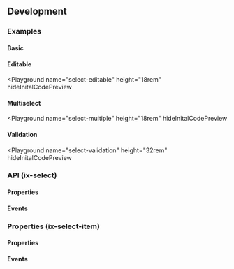 


## Development

### Examples

#### Basic

<Playground name="select" height="18rem"></Playground>

#### Editable

<Playground
  name="select-editable"
  height="18rem"
  hideInitalCodePreview
></Playground>

#### Multiselect

<Playground
  name="select-multiple"
  height="18rem"
  hideInitalCodePreview
></Playground>

#### Validation

<ApiTableSinceTag message="2.6.0" />

<Playground
  name="select-validation"
  height="32rem"
  hideInitalCodePreview
></Playground>

### API (ix-select)

#### Properties

<Props />

#### Events

<Events />

### Properties (ix-select-item)

#### Properties

<ItemProps />

#### Events

<ItemEvents />
